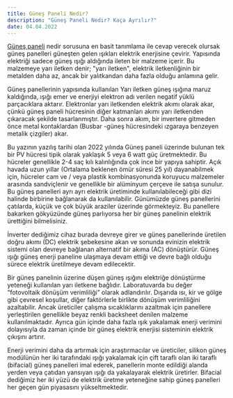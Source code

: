 ```yaml
---
title: Güneş Paneli Nedir?
description: "Güneş Paneli Nedir? Kaça Ayrılır?"
date: 04.04.2022
---
```


[Güneş paneli](https://solaravm.com/solar-gunes-paneli)  nedir sorusuna en basit tanımlama ile cevap verecek olursak güneş panelleri güneşten gelen ışıkları elektrik enerjisine çevirir. Yapısında elektriği sadece güneş ışığı aldığında ileten bir malzeme içerir. Bu malzemeye yarı iletken denir; "yarı iletken", elektrik iletkenliğinin bir metalden daha az, ancak bir yalıtkandan daha fazla olduğu anlamına gelir.

Güneş panellerinin yapısında kullanılan Yarı iletken güneş ışığına maruz kaldığında, ışığı emer ve enerjiyi elektron adı verilen negatif yüklü parçacıklara aktarır. Elektronlar yarı iletkenden elektrik akımı olarak akar, çünkü güneş paneli hücresinin diğer katmanları akımı yarı iletkenden çıkaracak şekilde tasarlanmıştır. Daha sonra akım, bir invertere gitmeden önce metal kontaklardan (Busbar -güneş hücresindeki ızgaraya benzeyen metalik çizgiler) akar.

Bu yazının yazılış tarihi olan 2022 yılında Güneş paneli üzerinde bulunan tek bir PV hücresi tipik olarak yaklaşık 5 veya 6 watt güç üretmektedir. Bu hücreler genellikle 2-4 saç kılı kalınlığında çok ince bir yapıya sahiptir. Açık havada uzun yıllar (Ortalama beklenen ömür süresi 25 yıl) dayanabilmek için, hücreler cam ve / veya plastik kombinasyonunda koruyucu malzemeler arasında sandviçlenir ve genellikle bir alüminyum çerçeve ile satışa sunulur. Bu güneş panelleri ayrı ayrı elektrik üretiminde kullanılabileceği gibi dizi halinde birbirine bağlanarak da kullanılabilir. Günümüzde güneş panellerini çatılarda, küçük ve çok büyük araziler üzerinde görmekteyiz. Bu panellere bakarken gökyüzünde güneş parlıyorsa her bir güneş panelinin elektrik ürettiğini bilmelisiniz.

İnverter dediğimiz cihaz burada devreye girer ve güneş panellerinde üretilen doğru akımı (DC) elektrik şebekesine akan ve sonunda evinizin elektrik sistemi olan devreye bağlanan alternatif bir akıma (AC) dönüştürür. Güneş ışığı güneş enerji paneline ulaşmaya devam ettiği ve devre bağlı olduğu sürece elektrik üretilmeye devam edilecektir.

Bir güneş panelinin üzerine düşen güneş ışığını elektriğe dönüştürme yeteneği kullanılan yarı iletkene bağlıdır. Laboratuvarda bu değer “fotovoltaik dönüşüm verimliliği” olarak adlandırılır. Dışarıda ısı, kir ve gölge gibi çevresel koşullar, diğer faktörlerle birlikte dönüşüm verimliliğini azaltabilir. Ancak üreticiler çalışma sıcaklıklarını azaltmak için panellere yerleştirilen genellikle beyaz renkli backsheet denilen malzeme kullanılmaktadır. Ayrıca gün içinde daha fazla ışık yakalamak enerji verimini dolayısıyla da zaman içinde bir güneş elektrik enerjisi sisteminin elektrik çıkışını artırır.

Enerji verimini daha da artırmak için araştırmacılar ve üreticiler, silikon güneş modülünün her iki tarafındaki ışığı yakalamak için çift taraflı olan iki taraflı (bifacial) güneş panelleri imal ederek, panellerin monte edildiği alanda yerden veya çatıdan yansıyan ışığı da yakalayarak elektrik üretirler. Bifacial dediğimiz her iki yüzü de elektrik üretme yeteneğine sahip güneş panelleri her geçen gün piyasasını yükseltmektedir.
